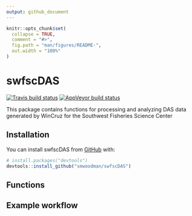 ```yaml
---
output: github_document
---
```


<!-- README.md is generated from README.Rmd. Please edit that file -->

```r
knitr::opts_chunk$set(
  collapse = TRUE,
  comment = "#>",
  fig.path = "man/figures/README-",
  out.width = "100%"
)
```

# swfscDAS

<!-- badges: start -->
[![Travis build status](https://travis-ci.org/smwoodman/swfscDAS.svg?branch=master)](https://travis-ci.org/smwoodman/swfscDAS)
[![AppVeyor build status](https://ci.appveyor.com/api/projects/status/github/smwoodman/swfscDAS?branch=master&svg=true)](https://ci.appveyor.com/project/smwoodman/swfscDAS)
<!-- badges: end -->

This package contains functions for processing and analyzing DAS data generated by WinCruz for the Southwest Fisheries Science Center

## Installation

<!-- You can install the released version of swfscDAS from [CRAN](https://CRAN.R-project.org) with: -->

<!-- ``` r -->
<!-- install.packages("swfscDAS") -->
<!-- ``` -->

<!-- And the development version from [GitHub](https://github.com/smwoodman/swfscDAS) with: -->
You can install swfscDAS from [GitHub](https://github.com/smwoodman/swfscDAS) with:


``` r
# install.packages("devtools")
devtools::install_github("smwoodman/swfscDAS")
```
## Functions


## Example workflow

<!-- This is a basic example which shows you how to solve a common problem: -->

<!-- ```{r example} -->
<!-- library(swfscDAS) -->
<!-- ## basic example code -->
<!-- ``` -->

<!-- What is special about using `README.Rmd` instead of just `README.md`? You can include R chunks like so: -->

<!-- ```{r cars} -->
<!-- summary(cars) -->
<!-- ``` -->

<!-- You'll still need to render `README.Rmd` regularly, to keep `README.md` up-to-date. -->

<!-- You can also embed plots, for example: -->

<!-- ```{r pressure, echo = FALSE} -->
<!-- plot(pressure) -->
<!-- ``` -->

<!-- In that case, don't forget to commit and push the resulting figure files, so they display on GitHub! -->
